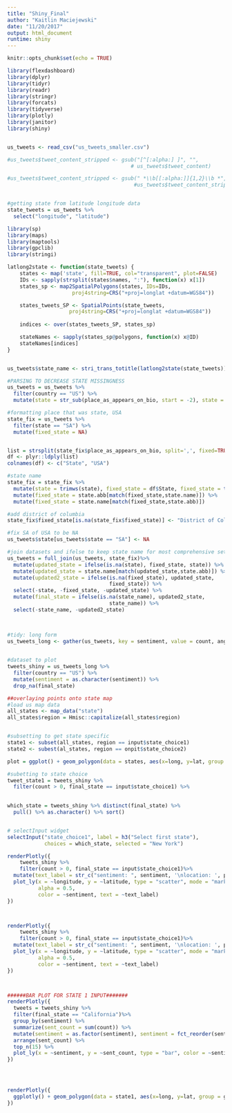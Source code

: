 ```yaml
---
title: "Shiny_Final"
author: "Kaitlin Maciejewski"
date: "11/20/2017"
output: html_document
runtime: shiny
---
```


```r
knitr::opts_chunk$set(echo = TRUE)

library(flexdashboard)
library(dplyr)
library(tidyr)
library(readr)
library(stringr)
library(forcats)
library(tidyverse)
library(plotly)
library(janitor)
library(shiny)


us_tweets <- read_csv("us_tweets_smaller.csv") 

#us_tweets$tweet_content_stripped <- gsub("[^[:alpha:] ]", "",
                                        # us_tweets$tweet_content) 

#us_tweets$tweet_content_stripped <- gsub(" *\\b[[:alpha:]]{1,2}\\b *", " ",
                                         #us_tweets$tweet_content_stripped) 


#getting state from latitude longitude data
state_tweets = us_tweets %>%
  select("longitude", "latitude")

library(sp)
library(maps)
library(maptools)
library(gpclib)
library(stringi)

latlong2state <- function(state_tweets) {
    states <- map('state', fill=TRUE, col="transparent", plot=FALSE)
    IDs <- sapply(strsplit(states$names, ":"), function(x) x[1])
    states_sp <- map2SpatialPolygons(states, IDs=IDs,
                     proj4string=CRS("+proj=longlat +datum=WGS84"))

    states_tweets_SP <- SpatialPoints(state_tweets, 
                    proj4string=CRS("+proj=longlat +datum=WGS84"))
    
    indices <- over(states_tweets_SP, states_sp)

    stateNames <- sapply(states_sp@polygons, function(x) x@ID)
    stateNames[indices]
}


us_tweets$state_name <- stri_trans_totitle(latlong2state(state_tweets))
```

```r

#PARSING TO DECREASE STATE MISSINGNESS
us_tweets = us_tweets %>%
  filter(country == "US") %>%
  mutate(state = str_sub(place_as_appears_on_bio, start = -2), state = trimws(state)) 

#formatting place that was state, USA
state_fix = us_tweets %>%
  filter(state == "SA") %>%
  mutate(fixed_state = NA)


list = strsplit(state_fix$place_as_appears_on_bio, split=',', fixed=TRUE)
df <- plyr::ldply(list)
colnames(df) <- c("State", "USA")

#state name
state_fix = state_fix %>%
  mutate(state = trimws(state), fixed_state = df$State, fixed_state = trimws(fixed_state)) %>%
  mutate(fixed_state = state.abb[match(fixed_state,state.name)]) %>%
  mutate(fixed_state = state.name[match(fixed_state,state.abb)])

#add district of columbia
state_fix$fixed_state[is.na(state_fix$fixed_state)] <- "District of Columbia"

#fix SA of USA to be NA
us_tweets$state[us_tweets$state == "SA"] <- NA

#join datasets and ifelse to keep state name for most comprehensive set
us_tweets = full_join(us_tweets, state_fix)%>%
  mutate(updated_state = ifelse(is.na(state), fixed_state, state)) %>%
  mutate(updated_state = state.name[match(updated_state,state.abb)]) %>%
  mutate(updated2_state = ifelse(is.na(fixed_state), updated_state,
                                 fixed_state)) %>%
  select(-state, -fixed_state, -updated_state) %>%
  mutate(final_state = ifelse(is.na(state_name), updated2_state,
                                 state_name)) %>%
  select(-state_name, -updated2_state)
  



```

```r

#tidy: long form
us_tweets_long <- gather(us_tweets, key = sentiment, value = count, anger:trust, factor_key = TRUE)
 

#dataset to plot
tweets_shiny = us_tweets_long %>%
  filter(country == "US") %>%
  mutate(sentiment = as.character(sentiment)) %>%
  drop_na(final_state)

##overlaying points onto state map
#load us map data
all_states <- map_data("state")
all_states$region = Hmisc::capitalize(all_states$region)


#subsetting to get state specific
state1 <- subset(all_states, region == input$state_choice1)
state2 <- subest(al_states, region == onpit$state_choice2)

plot = ggplot() + geom_polygon(data = states, aes(x=long, y=lat, group = group),colour="white", fill="grey10" ) + geom_point( data=tweets_shiny, aes(x=longitude, y=latitude, color = sentiment, size = .1))

#subetting to state choice
tweet_state1 = tweets_shiny %>%
  filter(count > 0, final_state == input$state_choice1) %>%
  
```


```r
which_state = tweets_shiny %>% distinct(final_state) %>% 
  pull() %>% as.character() %>% sort()


# selectInput widget
selectInput("state_choice1", label = h3("Select first state"),
            choices = which_state, selected = "New York")

renderPlotly({
    tweets_shiny %>%
    filter(count > 0, final_state == input$state_choice1)%>%
  mutate(text_label = str_c("sentiment: ", sentiment, '\nlocation: ', place_as_appears_on_bio)) %>%
  plot_ly(x = ~longitude, y = ~latitude, type = "scatter", mode = "markers",
          alpha = 0.5, 
          color = ~sentiment, text = ~text_label)
})



renderPlotly({
    tweets_shiny %>%
    filter(count > 0, final_state == input$state_choice1)%>%
  mutate(text_label = str_c("sentiment: ", sentiment, '\nlocation: ', place_as_appears_on_bio)) %>% 
  plot_ly(x = ~longitude, y = ~latitude, type = "scatter", mode = "markers",
          alpha = 0.5, 
          color = ~sentiment, text = ~text_label)
})



######BAR PLOT FOR STATE 1 INPUT#######
renderPlotly({
  tweets = tweets_shiny %>%
  filter(final_state == "California")%>%
  group_by(sentiment) %>%
  summarize(sent_count = sum(count)) %>%
  mutate(sentiment = as.factor(sentiment), sentiment = fct_reorder(sentiment, sent_count, .desc = TRUE))%>%
  arrange(sent_count) %>%
  top_n(15) %>%
  plot_ly(x = ~sentiment, y = ~sent_count, type = "bar", color = ~sentiment)
})




renderPlotly({
  ggplotly() + geom_polygon(data = state1, aes(x=long, y=lat, group = group),colour="white", fill="grey10" ) + geom_point( data=tweet_state1, aes(x=longitude, y=latitude, color = sentiment, size = .01))
})
```


